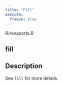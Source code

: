 ```yaml
---
title: "Fill"
execute:
  freeze: true
---
```


*R/reexports.R*

## fill

## Description
See `fill` for more details. 










